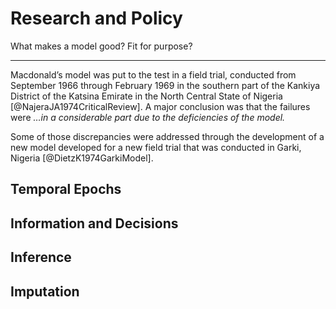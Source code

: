 # Research and Policy 

What makes a model good? Fit for purpose? 

*** 

Macdonald's model was put to the test in a field trial, conducted from September 1966 through February 1969 in the southern part of the Kankiya District of the Katsina Emirate in the North Central State of Nigeria [@NajeraJA1974CriticalReview]. A major conclusion was that the failures were *...in a considerable part due to the deficiencies of the model.*  

Some of those discrepancies were addressed through the development of a new model developed for a new field trial that was conducted in Garki, Nigeria [@DietzK1974GarkiModel]. 

## Temporal Epochs

## Information and Decisions

## Inference 

## Imputation
